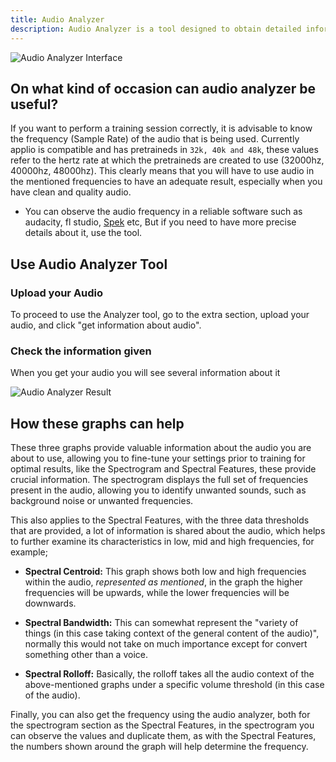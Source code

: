 ```yaml
---
title: Audio Analyzer
description: Audio Analyzer is a tool designed to obtain detailed information about audio files.
---
```


![Audio Analyzer Interface](/images/audio-analyzer.png)

## On what kind of occasion can audio analyzer be useful?

If you want to perform a training session correctly, it is advisable to know the frequency (Sample Rate) of the audio that is being used. Currently applio is compatible and has pretraineds in `32k, 40k and 48k`, these values refer to the hertz rate at which the pretraineds are created to use (32000hz, 40000hz, 48000hz). This clearly means that you will have to use audio in the mentioned frequencies to have an adequate result, especially when you have clean and quality audio.
- You can observe the audio frequency in a reliable software such as audacity, fl studio, [Spek](https://github.com/alexkay/spek/releases/download/v0.8.5/spek-0.8.5-beta.zip) etc, But if you need to have more precise details about it, use the tool.

## Use Audio Analyzer Tool

### Upload your Audio
To proceed to use the Analyzer tool, go to the extra section, upload your audio, and click "get information about audio".

### Check the information given

When you get your audio you will see several information about it

![Audio Analyzer Result](/images/audio-analyzer-result.png)

## How these graphs can help

These three graphs provide valuable information about the audio you are about to use, allowing you to fine-tune your settings prior to training for optimal results, like the Spectrogram and Spectral Features, these provide crucial information. The spectrogram displays the full set of frequencies present in the audio, allowing you to identify unwanted sounds, such as background noise or unwanted frequencies.

This also applies to the Spectral Features, with the three data thresholds that are provided, a lot of information is shared about the audio, which helps to further examine its characteristics in low, mid and high frequencies, for example;

- **Spectral Centroid:** This graph shows both low and high frequencies within the audio, _represented as mentioned_, in the graph the higher frequencies will be upwards, while the lower frequencies will be downwards.

- **Spectral Bandwidth:** This can somewhat represent the "variety of things (in this case taking context of the general content of the audio)", normally this would not take on much importance except for convert something other than a voice.

- **Spectral Rolloff:** Basically, the rolloff takes all the audio context of the above-mentioned graphs under a specific volume threshold (in this case of the audio).

Finally, you can also get the frequency using the audio analyzer, both for the spectrogram section as the Spectral Features, in the spectrogram you can observe the values and duplicate them, as with the Spectral Features, the numbers shown around the graph will help determine the frequency.